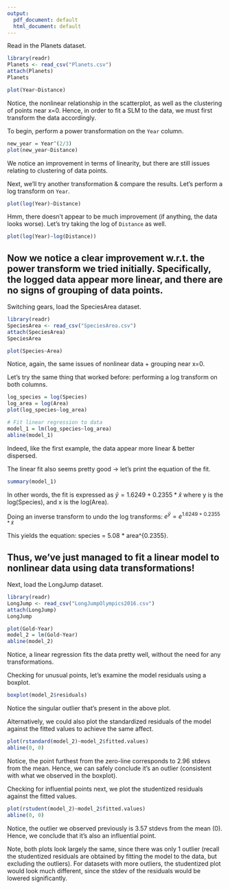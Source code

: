 ```yaml
---
output:
  pdf_document: default
  html_document: default
---
```

Read in the Planets dataset.
```r
library(readr)
Planets <- read_csv("Planets.csv")
attach(Planets)
Planets
```
```r
plot(Year~Distance)
```
Notice, the nonlinear relationship in the scatterplot, as well as the clustering of points near x=0. Hence, in order to fit a SLM to the data, we must first transform the data accordingly. 

To begin, perform a power transformation on the `Year` column.
```r
new_year = Year^(2/3)
plot(new_year~Distance)
```
We notice an improvement in terms of linearity, but there are still issues relating to clustering of data points. 

Next, we'll try another transformation & compare the results. Let's perform a log transform on `Year`.
```r
plot(log(Year)~Distance)
```
Hmm, there doesn't appear to be much improvement (if anything, the data looks worse). Let's try taking the log of `Distance` as well.
```r
plot(log(Year)~log(Distance))
```
Now we notice a clear improvement w.r.t. the power transform we tried initially. Specifically, the logged data appear more linear, and there are no signs of grouping of data points. 
---

Switching gears, load the SpeciesArea dataset. 
```r
library(readr)
SpeciesArea <- read_csv("SpeciesArea.csv")
attach(SpeciesArea)
SpeciesArea
```
```r
plot(Species~Area)
```
Notice, again, the same issues of nonlinear data + grouping near x=0.

Let's try the same thing that worked before: performing a log transform on both columns.
```r
log_species = log(Species)
log_area = log(Area)
plot(log_species~log_area)

# Fit linear regression to data
model_1 = lm(log_species~log_area)
abline(model_1)
```
Indeed, like the first example, the data appear more linear & better dispersed. 

The linear fit also seems pretty good -> let's print the equation of the fit.
```r
summary(model_1)
```
In other words, the fit is expressed as 
  $\hat{y} = 1.6249 + 0.2355 * \hat{x}$
where y is the log(Species), and x is the log(Area).

Doing an inverse transform to undo the log transforms: 
  $e^{\hat{y}} = e^{1.6249 + 0.2355 * \hat{x}}$

This yields the equation: 
  species = 5.08 * area^{0.2355}.

Thus, we've just managed to fit a linear model to nonlinear data using data transformations!
---

Next, load the LongJump dataset.
```r
library(readr)
LongJump <- read_csv("LongJumpOlympics2016.csv")
attach(LongJump)
LongJump
```
```r
plot(Gold~Year)
model_2 = lm(Gold~Year)
abline(model_2)
```
Notice, a linear regression fits the data pretty well, without the need for any transformations. 

Checking for unusual points, let's examine the model residuals using a boxplot.
```r
boxplot(model_2$residuals)
```
Notice the singular outlier that's present in the above plot. 

Alternatively, we could also plot the standardized residuals of the model against the fitted values to achieve the same affect. 
```r
plot(rstandard(model_2)~model_2$fitted.values)
abline(0, 0)
```
Notice, the point furthest from the zero-line corresponds to 2.96 stdevs from the mean. Hence, we can safely conclude it's an outlier (consistent with what we observed in the boxplot).

Checking for influential points next, we plot the studentized residuals against the fitted values. 
```r
plot(rstudent(model_2)~model_2$fitted.values)
abline(0, 0)
```
Notice, the outlier we observed previously is 3.57 stdevs from the mean (0). Hence, we conclude that it's also an influential point. 

Note, both plots look largely the same, since there was only 1 outlier (recall the studentized residuals are obtained by fitting the model to the data, but excluding the outliers). For datasets with more outliers, the studentized plot would look much different, since the stdev of the residuals would be lowered significantly.

